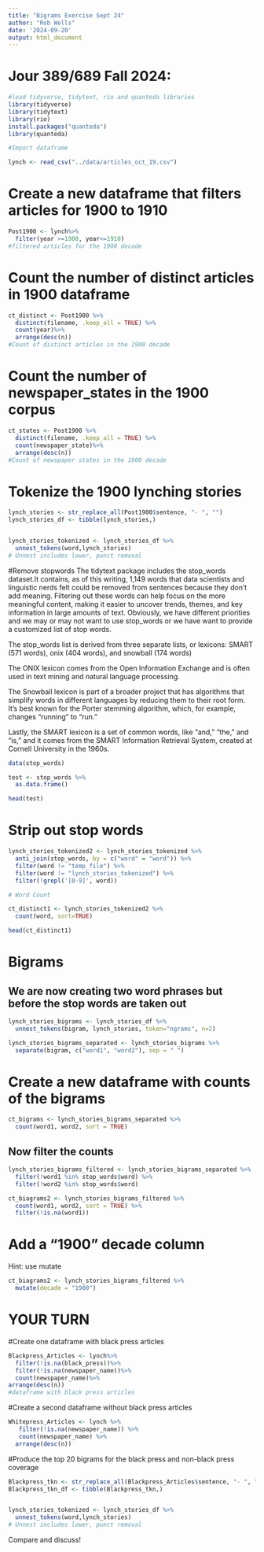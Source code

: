 ```yaml
---
title: "Bigrams Exercise Sept 24"
author: "Rob Wells"
date: '2024-09-20'
output: html_document
---
```


# Jour 389/689 Fall 2024:


```r
#load tidyverse, tidytext, rio and quanteda libraries
library(tidyverse)
library(tidytext)
library(rio)
install.packages("quanteda")
library(quanteda)
```

```r
#Import dataframe 

lynch <- read_csv("../data/articles_oct_19.csv")

```


# Create a new dataframe that filters articles for 1900 to 1910

```r
Post1900 <- lynch%>%
  filter(year >=1900, year<=1910)
#filtered articles for the 1900 decade
```


# Count the number of distinct articles in 1900 dataframe
```r
ct_distinct <- Post1900 %>%
  distinct(filename, .keep_all = TRUE) %>% 
  count(year)%>% 
  arrange(desc(n))
#Count of distinct articles in the 1900 decade
```

# Count the number of newspaper_states in the 1900 corpus
```r
ct_states <- Post1900 %>%
  distinct(filename, .keep_all = TRUE) %>% 
  count(newspaper_state)%>% 
  arrange(desc(n))
#Count of newspaper states in the 1900 decade
```

# Tokenize the 1900 lynching stories

```r
lynch_stories <- str_replace_all(Post1900$sentence, "- ", "")
lynch_stories_df <- tibble(lynch_stories,)


lynch_stories_tokenized <- lynch_stories_df %>%
  unnest_tokens(word,lynch_stories)
# Unnest includes lower, punct removal
```


#Remove stopwords
The tidytext package includes the stop_words dataset.It contains, as of this writing, 1,149 words that data scientists and linguistic nerds felt could be removed from sentences because they don't add meaning. Filtering out these words can help focus on the more meaningful content, making it easier to uncover trends, themes, and key information in large amounts of text. Obviously, we have different priorities and we may or may not want to use stop_words or we have want to provide a customized list of stop words.

The stop_words list is derived from three separate lists, or lexicons: SMART (571 words), onix (404 words), and snowball (174 words)

The ONIX lexicon comes from the Open Information Exchange and is often used in text mining and natural language processing. 

The Snowball lexicon is part of a broader project that has algorithms that simplify words in different languages by reducing them to their root form. It's best known for the Porter stemming algorithm, which, for example, changes "running" to "run." 

Lastly, the SMART lexicon is a set of common words, like "and," "the," and "is," and it comes from the SMART Information Retrieval System, created at Cornell University in the 1960s.

```r
data(stop_words)

test <- stop_words %>% 
  as.data.frame()

head(test)
```
# Strip out stop words

```r
lynch_stories_tokenized2 <- lynch_stories_tokenized %>%
  anti_join(stop_words, by = c("word" = "word")) %>%
  filter(word != "temp_file") %>%
  filter(word != "lynch_stories_tokenized") %>%
  filter(!grepl('[0-9]', word))

# Word Count

ct_distinct1 <- lynch_stories_tokenized2 %>%
  count(word, sort=TRUE)

head(ct_distinct1)
```
# Bigrams
## We are now creating two word phrases but before the stop words are taken out

```r
lynch_stories_bigrams <- lynch_stories_df %>%
  unnest_tokens(bigram, lynch_stories, token="ngrams", n=2)

lynch_stories_bigrams_separated <- lynch_stories_bigrams %>%
  separate(bigram, c("word1", "word2"), sep = " ")
```

# Create a new dataframe with counts of the bigrams
```r
ct_bigrams <- lynch_stories_bigrams_separated %>%
  count(word1, word2, sort = TRUE)
```

## Now filter the counts 
```r

lynch_stories_bigrams_filtered <- lynch_stories_bigrams_separated %>%
  filter(!word1 %in% stop_words$word) %>%
  filter(!word2 %in% stop_words$word)

ct_biagrams2 <- lynch_stories_bigrams_filtered %>%
  count(word1, word2, sort = TRUE) %>% 
  filter(!is.na(word1))

```

# Add a "1900" decade column

Hint: use mutate

```r
ct_biagrams2 <- lynch_stories_bigrams_filtered %>%
  mutate(decade = "1900")

```
# YOUR TURN

#Create one dataframe with black press articles
```r
Blackpress_Articles <- lynch%>%
  filter(!is.na(black_press))%>%
  filter(!is.na(newspaper_name))%>%
  count(newspaper_name)%>%
arrange(desc(n))
#dataframe with black press articles
```

#Create a second dataframe without black press articles
```r
Whitepress_Articles <- lynch %>%
   filter(!is.na(newspaper_name)) %>% 
   count(newspaper_name) %>%               
  arrange(desc(n))
```
#Produce the top 20 bigrams for the black press and non-black press coverage
```r
Blackpress_tkn <- str_replace_all(Blackpress_Articles$sentence, "- ", "")
Blackpress_tkn_df <- tibble(Blackpress_tkn,)


lynch_stories_tokenized <- lynch_stories_df %>%
  unnest_tokens(word,lynch_stories)
# Unnest includes lower, punct removal

```
Compare and discuss!



